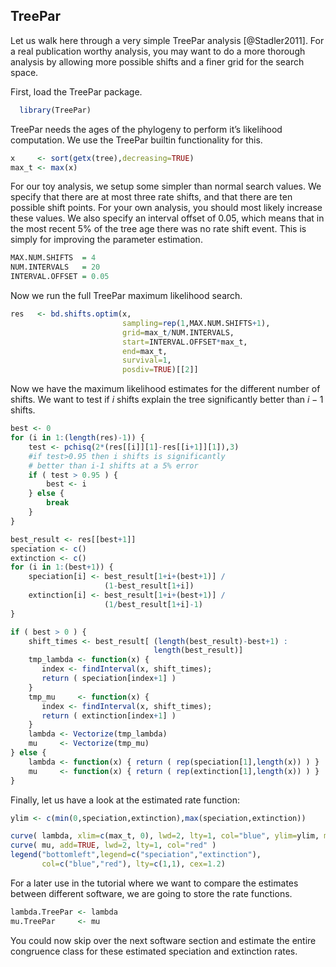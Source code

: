 ## TreePar

Let us walk here through a very simple TreePar analysis [@Stadler2011].
For a real publication worthy analysis, you may want to do a more thorough analysis by allowing more possible shifts and a finer grid for the search space.

First, load the TreePar package.
```r
  library(TreePar)
```
  
  TreePar needs the ages of the phylogeny to perform it's likelihood computation.
We use the TreePar builtin functionality for this.
```r
x     <- sort(getx(tree),decreasing=TRUE)
max_t <- max(x)
```
For our toy analysis, we setup some simpler than normal search values.
We specify that there are at most three rate shifts, and that there are ten possible shift points.
For your own analysis, you should most likely increase these values.
We also specify an interval offset of 0.05, which means that in the most recent 5% of the tree age there was no rate shift event.
This is simply for improving the parameter estimation.
```r
MAX.NUM.SHIFTS  = 4
NUM.INTERVALS   = 20
INTERVAL.OFFSET = 0.05
```
Now we run the full TreePar maximum likelihood search.
```r
res   <- bd.shifts.optim(x,
                         sampling=rep(1,MAX.NUM.SHIFTS+1),
                         grid=max_t/NUM.INTERVALS,
                         start=INTERVAL.OFFSET*max_t,
                         end=max_t,
                         survival=1,
                         posdiv=TRUE)[[2]]
```
Now we have the maximum likelihood estimates for the different number of shifts.
We want to test if $i$ shifts explain the tree significantly better than $i-1$ shifts.
```r
best <- 0
for (i in 1:(length(res)-1)) {
    test <- pchisq(2*(res[[i]][1]-res[[i+1]][1]),3)
    #if test>0.95 then i shifts is significantly
    # better than i-1 shifts at a 5% error
    if ( test > 0.95 ) {
        best <- i
    } else {
        break
    }
}
```

```r
best_result <- res[[best+1]]
speciation <- c()
extinction <- c()
for (i in 1:(best+1)) {
    speciation[i] <- best_result[1+i+(best+1)] /
                     (1-best_result[1+i])
    extinction[i] <- best_result[1+i+(best+1)] /
                     (1/best_result[1+i]-1)
}

if ( best > 0 ) {
    shift_times <- best_result[ (length(best_result)-best+1) :
                                length(best_result)]
    tmp_lambda <- function(x) {
       index <- findInterval(x, shift_times);
       return ( speciation[index+1] )
    }
    tmp_mu     <- function(x) {
       index <- findInterval(x, shift_times);
       return ( extinction[index+1] )
    }
    lambda <- Vectorize(tmp_lambda)
    mu     <- Vectorize(tmp_mu)
} else {
    lambda <- function(x) { return ( rep(speciation[1],length(x)) ) }
    mu     <- function(x) { return ( rep(extinction[1],length(x)) ) }
}
```
Finally, let us have a look at the estimated rate function:
```r
ylim <- c(min(0,speciation,extinction),max(speciation,extinction))

curve( lambda, xlim=c(max_t, 0), lwd=2, lty=1, col="blue", ylim=ylim, main="primates", xlab="time", ylab="rate", cex.main=1.5, cex.lab=1.5 )
curve( mu, add=TRUE, lwd=2, lty=1, col="red" )
legend("bottomleft",legend=c("speciation","extinction"),
       col=c("blue","red"), lty=c(1,1), cex=1.2)
```

For a later use in the tutorial where we want to compare the estimates between different software, we are going to store the rate functions.
```r
lambda.TreePar <- lambda
mu.TreePar     <- mu
```
You could now skip over the next software section and estimate the entire congruence class for these estimated speciation and extinction rates.
